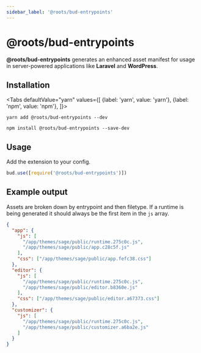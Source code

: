 ```yaml
---
sidebar_label: '@roots/bud-entrypoints'
---
```



# @roots/bud-entrypoints

**@roots/bud-entrypoints** generates an enhanced asset manifest for usage in server-powered applications like **Laravel** and **WordPress**.

## Installation

<Tabs
  defaultValue="yarn"
  values={[
    {label: 'yarn', value: 'yarn'},
    {label: 'npm', value: 'npm'},
  ]}>
  <TabItem value="yarn">

    yarn add @roots/bud-entrypoints --dev

  </TabItem>
  <TabItem value="npm">

    npm install @roots/bud-entrypoints --save-dev

  </TabItem>
</Tabs>

## Usage

Add the extension to your config.

```js {2}
bud.use([require('@roots/bud-entrypoints')])
```

## Example output

Assets are broken down by entrypoint and then filetype. If a runtime is being generated it should always be the first item in the `js` array.

```json
{
  "app": {
    "js": [
      "/app/themes/sage/public/runtime.275c0c.js",
      "/app/themes/sage/public/app.c28c5f.js"
    ],
    "css": ["/app/themes/sage/public/app.fefc38.css"]
  },
  "editor": {
    "js": [
      "/app/themes/sage/public/runtime.275c0c.js",
      "/app/themes/sage/public/editor.b8360e.js"
    ],
    "css": ["/app/themes/sage/public/editor.a67373.css"]
  },
  "customizer": {
    "js": [
      "/app/themes/sage/public/runtime.275c0c.js",
      "/app/themes/sage/public/customizer.a6ba2e.js"
    ]
  }
}
```
